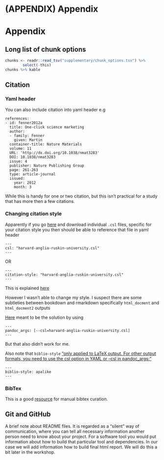 # (APPENDIX) Appendix {-}

# Appendix

## Long list of chunk options

```r
chunks <- readr::read_tsv("supplementary/chunk_options.tsv") %>%
		select(-this)
chunks %>% kable
```

## Citation

### Yaml header

You can also include citation into yaml header e.g

```
references:
- id: fenner2012a
  title: One-click science marketing
  author:
  - family: Fenner
    given: Martin
  container-title: Nature Materials
  volume: 11
  URL: 'http://dx.doi.org/10.1038/nmat3283'
  DOI: 10.1038/nmat3283
  issue: 4
  publisher: Nature Publishing Group
  page: 261-263
  type: article-journal
  issued:
    year: 2012
    month: 3
```

While this is handy for one or two citation, but this isn't practical for a study that has more then a few citations.

### Changing citation style

Apparently if you go [here](https://github.com/citation-style-language/styles) and download individual `.csl` files, specific for your citation style you then should be able to reference that file in yaml header

```
---
csl: "harvard-anglia-ruskin-university.csl"
---
```

OR

```
---
citation-style: "harvard-anglia-ruskin-university.csl"
---
```

This is explained [here](https://r4ds.had.co.nz/r-markdown.html#yaml-header)

However I wasn't able to change my style. I suspect there are some subtleties between bookdown and rmarkdown specifically `html_docment` and `html_docment2` outputs

[Here](https://stackoverflow.com/questions/48965247/use-csl-file-for-pdf-output-in-bookdown) meant to be the solution by using

```
---
pandoc_args: [--csl=harvard-anglia-ruskin-university.csl]
---
```

But that also didn't work for me.

Also note that `biblio-style` ["only applied to LaTeX output. For other output formats, you need to use the csl option in YAML or --csl in pandoc_args:"](https://github.com/rstudio/bookdown/issues/354)

```
---
biblio-style: apalike
---
```

### BibTex

This is a good [resource](http://bib-it.sourceforge.net/help/fieldsAndEntryTypes.php) for manual bibtex curation.

## Git and GitHub

A brief note about README files. It is regarded as a "silent" way of communication, where you can tell all necessary information another person need to know about your project. For a software tool you would put information about how to build that particular tool and dependencies. In our case we will add information how to build final html report. We will do this a bit later in the workshop.
